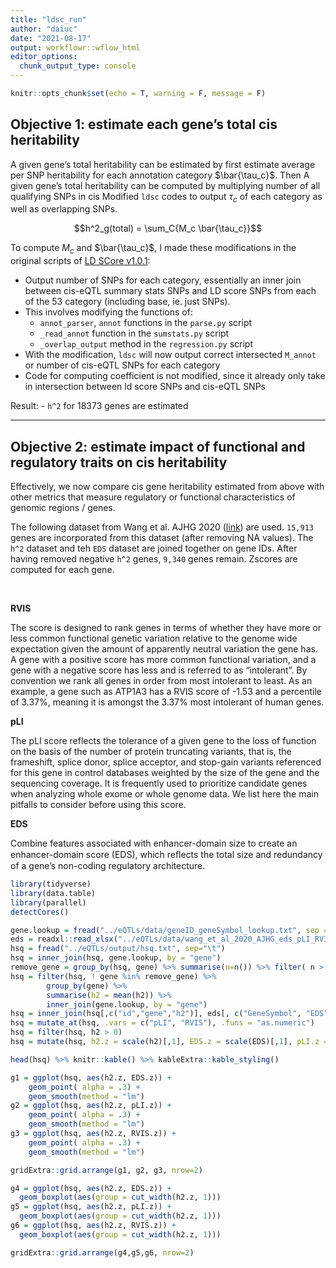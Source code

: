 ```yaml
---
title: "ldsc_run"
author: "daiuc"
date: "2021-08-17"
output: workflowr::wflow_html
editor_options: 
  chunk_output_type: console
---
```



```r
knitr::opts_chunk$set(echo = T, warning = F, message = F)
```


## Objective 1: estimate each gene's total cis heritability

A given gene's total heritability can be estimated by first estimate average per SNP heritability for each annotation category $\bar{\tau_c}$. Then A given gene's total heritability can be computed by multiplying number of all qualifying SNPs in cis
Modified `ldsc` codes to output $\tau_c$ of each category as well as overlapping SNPs. 

$$h^2_g(total) = \sum_C{M_c \bar{\tau_c}}$$

To compute $M_c$ and $\bar{\tau_c}$, I made these modifications in the original scripts of [LD SCore v1.0.1](https://github.com/bulik/ldsc):

- Output number of SNPs for each category, essentially an inner join between cis-eQTL summary stats SNPs and LD score SNPs from each of the 53 category (including base, ie. just SNPs). 
- This involves modifying the functions of:
    - `annot_parser`, `annot` functions in the `parse.py` script
    - `_read_annot` function in the `sumstats.py` script
    - `_overlap_output` method in the `regression.py` script
- With the modification, `ldsc` will now output correct intersected `M_annot` or number of cis-eQTL SNPs for each category
- Code for computing coefficient is not modified, since it already only take in intersection between ld score SNPs and cis-eQTL SNPs

Result:
- `h^2` for 18373 genes are estimated


---


## Objective 2: estimate impact of functional and regulatory traits on cis heritability

Effectively, we now compare cis gene heritability estimated from above with other metrics that measure regulatory or functional characteristics of genomic regions / genes.

The following dataset from Wang et al. AJHG 2020 ([link](https://doi.org/10.1016/j.ajhg.2020.01.012)) are used. `15,913` genes are incorporated from this dataset (after removing NA values). The `h^2` dataset and teh `EDS` dataset are joined together on gene IDs. After having removed negative `h^2` genes, `9,340` genes remain. Zscores are computed for each gene. 

<br>

**RVIS**

The score is designed to rank genes in terms of whether they have more or less common functional genetic variation relative to the genome wide expectation given the amount of apparently neutral variation the gene has. A gene with a positive score has more common functional variation, and a gene with a negative score has less and is referred to as "intolerant". By convention we rank all genes in order from most intolerant to least. As an example, a gene such as ATP1A3 has a RVIS score of -1.53 and a percentile of 3.37%, meaning it is amongst the 3.37% most intolerant of human genes.

**pLI**

The pLI score reflects the tolerance of a given gene to the loss of function on the basis of the number of protein truncating variants, that is, the frameshift, splice donor, splice acceptor, and stop-gain variants referenced for this gene in control databases weighted by the size of the gene and the sequencing coverage. It is frequently used to prioritize candidate genes when analyzing whole exome or whole genome data. We list here the main pitfalls to consider before using this score.

**EDS**

Combine features associated with enhancer-domain size to create an enhancer-domain score (EDS), which reﬂects the total size and redundancy of a gene’s non-coding regulatory architecture.



```r
library(tidyverse)
library(data.table)
library(parallel)
detectCores()
```


```r
gene.lookup = fread("../eQTLs/data/geneID_geneSymbol_lookup.txt", sep = "\t", col.names = c("id","gene"))
eds = readxl::read_xlsx("../eQTLs/data/wang_et_al_2020_AJHG_eds_pLI_RVIS.xlsx")
hsq = fread("../eQTLs/output/hsq.txt", sep="\t")
hsq = inner_join(hsq, gene.lookup, by = "gene")
remove_gene = group_by(hsq, gene) %>% summarise(n=n()) %>% filter( n > 2) %>% pull(gene)
hsq = filter(hsq, ! gene %in% remove_gene) %>% 
        group_by(gene) %>% 
        summarise(h2 = mean(h2)) %>%
        inner_join(gene.lookup, by = "gene")
hsq = inner_join(hsq[,c("id","gene","h2")], eds[, c("GeneSymbol", "EDS","pLI","RVIS")], by = c("id" = "GeneSymbol"))
hsq = mutate_at(hsq, .vars = c("pLI", "RVIS"), .funs = "as.numeric")
hsq = filter(hsq, h2 > 0)
hsq = mutate(hsq, h2.z = scale(h2)[,1], EDS.z = scale(EDS)[,1], pLI.z = scale(pLI)[,1], RVIS.z = scale(RVIS)[,1])
```

```r
head(hsq) %>% knitr::kable() %>% kableExtra::kable_styling()
```


```r
g1 = ggplot(hsq, aes(h2.z, EDS.z)) +
    geom_point( alpha = .3) + 
    geom_smooth(method = "lm")
g2 = ggplot(hsq, aes(h2.z, pLI.z)) +
    geom_point( alpha = .3) + 
    geom_smooth(method = "lm")
g3 = ggplot(hsq, aes(h2.z, RVIS.z)) +
    geom_point( alpha = .3) + 
    geom_smooth(method = "lm")
```


```r
gridExtra::grid.arrange(g1, g2, g3, nrow=2)
```


```r
g4 = ggplot(hsq, aes(h2.z, EDS.z)) +
  geom_boxplot(aes(group = cut_width(h2.z, 1)))
g5 = ggplot(hsq, aes(h2.z, pLI.z)) +
  geom_boxplot(aes(group = cut_width(h2.z, 1)))
g6 = ggplot(hsq, aes(h2.z, RVIS.z)) +
  geom_boxplot(aes(group = cut_width(h2.z, 1)))
```

```r
gridExtra::grid.arrange(g4,g5,g6, nrow=2)
```

